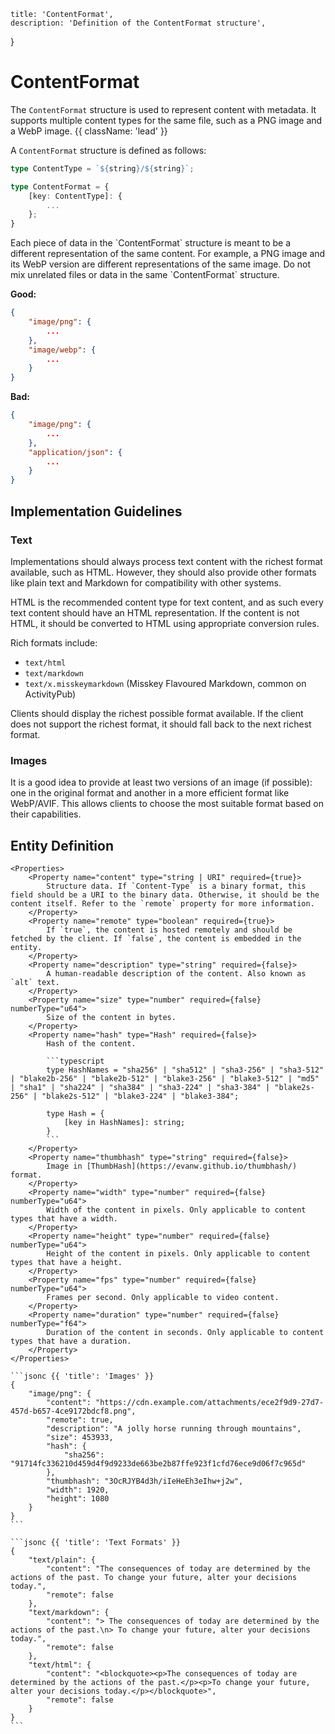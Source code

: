     title: 'ContentFormat',
    description: 'Definition of the ContentFormat structure',
}

# ContentFormat

The `ContentFormat` structure is used to represent content with metadata. It supports multiple content types for the same file, such as a PNG image and a WebP image. {{ className: 'lead' }}

A `ContentFormat` structure is defined as follows:

```typescript
type ContentType = `${string}/${string}`;

type ContentFormat = {
    [key: ContentType]: {
        ...
    };
}
```

<Note>
Each piece of data in the `ContentFormat` structure is meant to be a different representation of the same content. For example, a PNG image and its WebP version are different representations of the same image. Do not mix unrelated files or data in the same `ContentFormat` structure.

**Good:**
```json
{
    "image/png": {
        ...
    },
    "image/webp": {
        ...
    }
}
```

**Bad:**
```json
{
    "image/png": {
        ...
    },
    "application/json": {
        ...
    }
}
```
</Note>

## Implementation Guidelines

### Text

Implementations should always process text content with the richest format available, such as HTML. However, they should also provide other formats like plain text and Markdown for compatibility with other systems.

HTML is the recommended content type for text content, and as such every text content should have an HTML representation. If the content is not HTML, it should be converted to HTML using appropriate conversion rules.

Rich formats include:
- `text/html`
- `text/markdown`
- `text/x.misskeymarkdown` (Misskey Flavoured Markdown, common on ActivityPub)

Clients should display the richest possible format available. If the client does not support the richest format, it should fall back to the next richest format.

### Images

It is a good idea to provide at least two versions of an image (if possible): one in the original format and another in a more efficient format like WebP/AVIF. This allows clients to choose the most suitable format based on their capabilities.

## Entity Definition

<Row>
  <Col>

    <Properties>
        <Property name="content" type="string | URI" required={true}>
            Structure data. If `Content-Type` is a binary format, this field should be a URI to the binary data. Otherwise, it should be the content itself. Refer to the `remote` property for more information.
        </Property>
        <Property name="remote" type="boolean" required={true}>
            If `true`, the content is hosted remotely and should be fetched by the client. If `false`, the content is embedded in the entity.
        </Property>
        <Property name="description" type="string" required={false}>
            A human-readable description of the content. Also known as `alt` text.
        </Property>
        <Property name="size" type="number" required={false} numberType="u64">
            Size of the content in bytes.
        </Property>
        <Property name="hash" type="Hash" required={false}>
            Hash of the content.

            ```typescript
            type HashNames = "sha256" | "sha512" | "sha3-256" | "sha3-512" | "blake2b-256" | "blake2b-512" | "blake3-256" | "blake3-512" | "md5" | "sha1" | "sha224" | "sha384" | "sha3-224" | "sha3-384" | "blake2s-256" | "blake2s-512" | "blake3-224" | "blake3-384";

            type Hash = {
                [key in HashNames]: string;
            }
            ```
        </Property>
        <Property name="thumbhash" type="string" required={false}>
            Image in [ThumbHash](https://evanw.github.io/thumbhash/) format.
        </Property>
        <Property name="width" type="number" required={false} numberType="u64">
            Width of the content in pixels. Only applicable to content types that have a width.
        </Property>
        <Property name="height" type="number" required={false} numberType="u64">
            Height of the content in pixels. Only applicable to content types that have a height.
        </Property>
        <Property name="fps" type="number" required={false} numberType="u64">
            Frames per second. Only applicable to video content.
        </Property>
        <Property name="duration" type="number" required={false} numberType="f64">
            Duration of the content in seconds. Only applicable to content types that have a duration.
        </Property>
    </Properties>

  </Col>
  <Col sticky>

    ```jsonc {{ 'title': 'Images' }}
    {
        "image/png": {
            "content": "https://cdn.example.com/attachments/ece2f9d9-27d7-457d-b657-4ce9172bdcf8.png",
            "remote": true,
            "description": "A jolly horse running through mountains",
            "size": 453933,
            "hash": {
                "sha256": "91714fc336210d459d4f9d9233de663be2b87ffe923f1cfd76ece9d06f7c965d"
            },
            "thumbhash": "3OcRJYB4d3h/iIeHeEh3eIhw+j2w",
            "width": 1920,
            "height": 1080
        }
    }
    ```

    ```jsonc {{ 'title': 'Text Formats' }}
    {
        "text/plain": {
            "content": "The consequences of today are determined by the actions of the past. To change your future, alter your decisions today.",
            "remote": false
        },
        "text/markdown": {
            "content": "> The consequences of today are determined by the actions of the past.\n> To change your future, alter your decisions today.",
            "remote": false
        },
        "text/html": {
            "content": "<blockquote><p>The consequences of today are determined by the actions of the past.</p><p>To change your future, alter your decisions today.</p></blockquote>",
            "remote": false
        }
    }
    ```

  </Col>
</Row>
